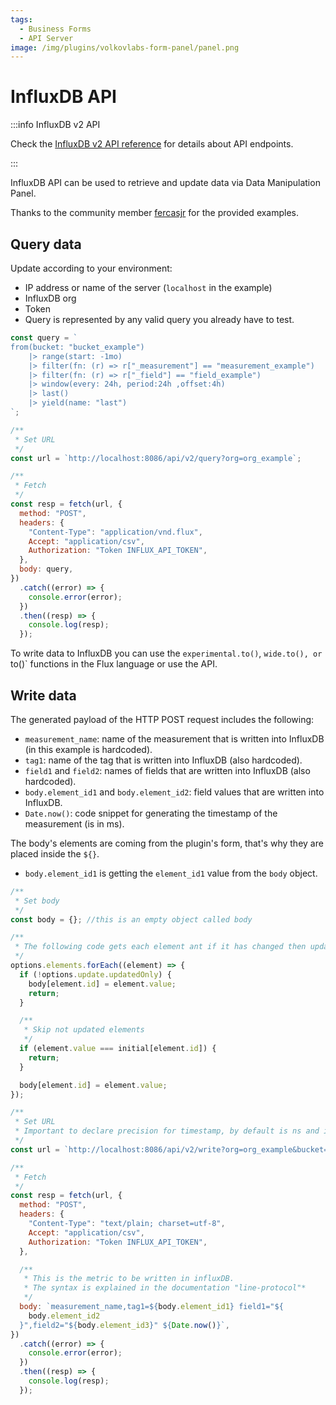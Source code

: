 ```yaml
---
tags:
  - Business Forms
  - API Server
image: /img/plugins/volkovlabs-form-panel/panel.png
---
```



# InfluxDB API

:::info InfluxDB v2 API

Check the [InfluxDB v2 API reference](https://docs.influxdata.com/influxdb/cloud/reference/api/) for details about API endpoints.

:::

InfluxDB API can be used to retrieve and update data via Data Manipulation Panel.

Thanks to the community member [fercasjr](https://github.com/fercasjr) for the provided examples.

## Query data

Update according to your environment:

- IP address or name of the server (`localhost` in the example)
- InfluxDB org
- Token
- Query is represented by any valid query you already have to test.

```js
const query = `
from(bucket: "bucket_example") 
	|> range(start: -1mo)
	|> filter(fn: (r) => r["_measurement"] == "measurement_example")
	|> filter(fn: (r) => r["_field"] == "field_example")
	|> window(every: 24h, period:24h ,offset:4h)
	|> last()
	|> yield(name: "last")
`;

/**
 * Set URL
 */
const url = `http://localhost:8086/api/v2/query?org=org_example`;

/**
 * Fetch
 */
const resp = fetch(url, {
  method: "POST",
  headers: {
    "Content-Type": "application/vnd.flux",
    Accept: "application/csv",
    Authorization: "Token INFLUX_API_TOKEN",
  },
  body: query,
})
  .catch((error) => {
    console.error(error);
  })
  .then((resp) => {
    console.log(resp);
  });
```

To write data to InfluxDB you can use the `experimental.to()`, `wide.to(), or `to()` functions in the Flux language or use the API.

## Write data

The generated payload of the HTTP POST request includes the following:

- `measurement_name`: name of the measurement that is written into InfluxDB (in this example is hardcoded).
- `tag1`: name of the tag that is written into InfluxDB (also hardcoded).
- `field1` and `field2`: names of fields that are written into InfluxDB (also hardcoded).
- `body.element_id1` and `body.element_id2`: field values that are written into InfluxDB.
- `Date.now()`: code snippet for generating the timestamp of the measurement (is in ms).

The body's elements are coming from the plugin's form, that's why they are placed inside the `${}`.

- `body.element_id1` is getting the `element_id1` value from the `body` object.

```js
/**
 * Set body
 */
const body = {}; //this is an empty object called body

/**
 * The following code gets each element ant if it has changed then updates the values and passes them to "body" object
 */
options.elements.forEach((element) => {
  if (!options.update.updatedOnly) {
    body[element.id] = element.value;
    return;
  }

  /**
   * Skip not updated elements
   */
  if (element.value === initial[element.id]) {
    return;
  }

  body[element.id] = element.value;
});

/**
 * Set URL
 * Important to declare precision for timestamp, by default is ns and in the following code we are generating a timestamp in ms
 */
const url = `http://localhost:8086/api/v2/write?org=org_example&bucket=bucket_example&precision=ms`;

/**
 * Fetch
 */
const resp = fetch(url, {
  method: "POST",
  headers: {
    "Content-Type": "text/plain; charset=utf-8",
    Accept: "application/csv",
    Authorization: "Token INFLUX_API_TOKEN",
  },

  /**
   * This is the metric to be written in influxDB.
   * The syntax is explained in the documentation "line-protocol"*
   */
  body: `measurement_name,tag1=${body.element_id1} field1="${
    body.element_id2
  }",field2="${body.element_id3}" ${Date.now()}`,
})
  .catch((error) => {
    console.error(error);
  })
  .then((resp) => {
    console.log(resp);
  });
```
